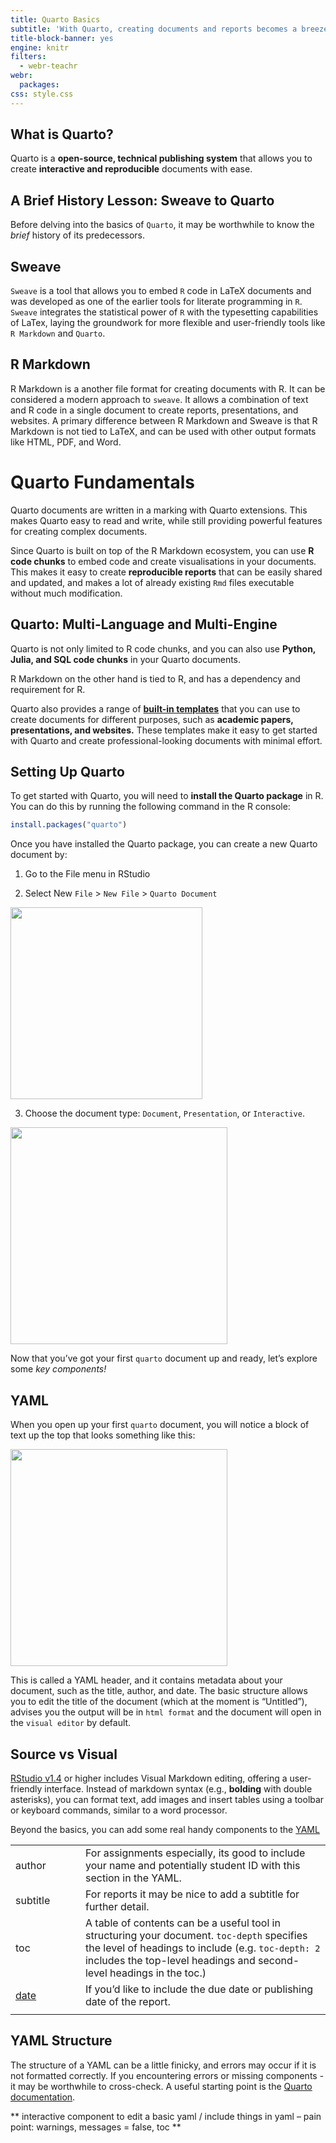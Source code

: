 ```yaml
---
title: Quarto Basics
subtitle: 'With Quarto, creating documents and reports becomes a breeze. In this chapter, you will learn how to set up Quarto, explore its key features, and start creating your own quarto documents with ease.'
title-block-banner: yes
engine: knitr
filters:
  - webr-teachr
webr:
  packages: 
css: style.css
---
```


::: {.alert .alert-block .alert-warning}
# What is Quarto?

Quarto is a **open-source, technical publishing system** that allows you to create **interactive and reproducible** documents with ease.
:::

::: {.callout-note collapse="true"}
# A Brief History Lesson: Sweave to Quarto

Before delving into the basics of `Quarto`, it may be worthwhile to know the *brief* history of its predecessors.

## Sweave

`Sweave` is a tool that allows you to embed `R` code in LaTeX documents and was developed as one of the earlier tools for literate programming in `R`. `Sweave` integrates the statistical power of `R` with the typesetting capabilities of LaTex, laying the groundwork for more flexible and user-friendly tools like `R Markdown` and `Quarto`.

## R Markdown

R Markdown is a another file format for creating documents with R. It can be considered a modern approach to `sweave`. It allows a combination of text and R code in a single document to create reports, presentations, and websites. A primary difference between R Markdown and Sweave is that R Markdown is not tied to LaTeX, and can be used with other output formats like HTML, PDF, and Word.
:::

# Quarto Fundamentals

Quarto documents are written in a marking with Quarto extensions. This makes Quarto easy to read and write, while still providing powerful features for creating complex documents.

Since Quarto is built on top of the R Markdown ecosystem, you can use **R code chunks** to embed code and create visualisations in your documents. This makes it easy to create **reproducible reports** that can be easily shared and updated, and makes a lot of already existing `Rmd` files executable without much modification.

::: callout-tip
## Quarto: Multi-Language and Multi-Engine

Quarto is not only limited to R code chunks, and you can also use **Python, Julia, and SQL code chunks** in your Quarto documents.

R Markdown on the other hand is tied to R, and has a dependency and requirement for R.
:::

Quarto also provides a range of [**built-in templates**](https://quarto.org/docs/websites/website-about.html) that you can use to create documents for different purposes, such as **academic papers, presentations, and websites.** These templates make it easy to get started with Quarto and create professional-looking documents with minimal effort.

## Setting Up Quarto

To get started with Quarto, you will need to **install the Quarto package** in R. You can do this by running the following command in the R console:

```r
install.packages("quarto")
```

Once you have installed the Quarto package, you can create a new Quarto document by:

1.  Go to the File menu in RStudio

2.  Select New `File` \> `New File` \> `Quarto Document`

![](images/select_new.png){width="307" fig-align="center"}

3.  Choose the document type: `Document`, `Presentation`, or `Interactive`.

![](images/document_type.png){width="347" fig-align="center"}

Now that you've got your first `quarto` document up and ready, let's explore some *key components!*

## YAML

When you open up your first `quarto` document, you will notice a block of text up the top that looks something like this:

![](images/yaml.png){width="347" fig-align="center"}

This is called a YAML header, and it contains metadata about your document, such as the title, author, and date. The basic structure allows you to edit the title of the document (which at the moment is "Untitled"), advises you the output will be in `html format` and the document will open in the `visual editor` by default.

::: callout-note
# Source vs Visual

[RStudio v1.4](https://rstudio.com/products/rstudio/download/) or higher includes Visual Markdown editing, offering a user-friendly interface. Instead of markdown syntax (e.g., **bolding** with double asterisks), you can format text, add images and insert tables using a toolbar or keyboard commands, similar to a word processor.
:::

Beyond the basics, you can add some real handy components to the [YAML](https://quarto.org/docs/output-formats/html-basics.html)

|                                                      |                                                                                                                                                                                                                           |
|----------------|--------------------------------------------------------|
| author                                               | For assignments especially, its good to include your name and potentially student ID with this section in the YAML.                                                                                                       |
| subtitle                                             | For reports it may be nice to add a subtitle for further detail.                                                                                                                                                          |
| toc                                                  | A table of contents can be a useful tool in structuring your document. `toc-depth` specifies the level of headings to include (e.g. `toc-depth: 2` includes the top-level headings and second-level headings in the toc.) |
| [date](https://quarto.org/docs/reference/dates.html) | If you'd like to include the due date or publishing date of the report.                                                                                                                                                   |
|                                                      |                                                                                                                                                                                                                           |


::: {.callout-important}
## YAML Structure
The structure of a YAML can be a little finicky, and errors may occur if it is not formatted correctly. If you  encountering errors or missing components - it may be worthwhile to cross-check. A useful starting point is the [Quarto documentation](https://quarto.org/docs/reference/formats/opml.html).
:::

** interactive component to edit a basic yaml / include things in yaml -- pain point: warnings, messages = false, toc **